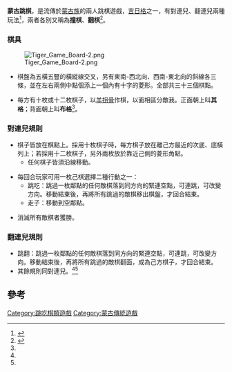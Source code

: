 '''蒙古跳棋'''，是流傳於[[蒙古族|蒙古族]]的兩人跳棋遊戲，[[吉日格|吉日格]]之一，有對連兒、翻連兒兩種玩法<ref name="蒙古族“吉日格”棋戏">{{cite journal |author=吴岚|title=〈蒙古族“吉日格”棋戏〉|journal=《内蒙古文物考古》 |issue=2000年02期|date=2002|publisher=内蒙古自治区文物考古研究所|location=中國|language=zh-cn| }}</ref>，兩者各別又稱為'''撞棋'''、'''翻棋'''<ref name="柏嘎力">{{cite book |author=柏嘎力 |title=《蒙古民族傳統沙嘎游藝——以蘇尼特蒙古部沙嘎游藝為中心的考察研究》 |date=2001|publisher=內蒙古大學 |location=中國 |language=zh-cn|isbn=}}</REF>。

===棋具===

[[File:Tiger_Game_Board-2.png|thumb]]

*棋盤為五橫五豎的橫縱線交叉，另有東南-西北向、西南-東北向的斜線各三條，並在左右兩側中點個添上一個內有十字的菱形。全部共三十三個棋點。

*每方有十枚或十二枚棋子，以[[羊拐骨|羊拐骨]]作棋，以面相區分敵我。正面朝上叫'''其格'''；背面朝上叫'''布格'''<ref name="蒙古族“吉日格”棋戏"></ref>。

===對連兒規則===

*棋子皆放在棋點上。採用十枚棋子時，每方棋子放在離己方最近的次底、底橫列上；若採用十二枚棋子，另外兩枚放於靠近己側的菱形角點。
**任何棋子皆須沿線移動。

*每回合玩家可用一枚己棋選擇二種行動之一：
**跳吃：跳過一枚鄰點的任何敵棋落到同方向的緊連空點，可連跳，可改變方向。移動結束後，再將所有跳過的敵棋移出棋盤，才回合結束。
**走子：移動到空鄰點。

*消滅所有敵棋者獲勝。
===翻連兒規則===
*跳翻：跳過一枚鄰點的任何敵棋落到同方向的緊連空點，可連跳，可改變方向。移動結束後，再將所有跳過的敵棋翻面，成為己方棋子，才回合結束。
*其餘規則同對連兒。<ref name="蒙古族“吉日格”棋戏"/><ref name="柏嘎力"/>
==參考==
<div class="references-small">
<references/>
</div>

[[Category:跳吃棋類遊戲|Category:跳吃棋類遊戲]]
[[Category:蒙古傳統遊戲|Category:蒙古傳統遊戲]]